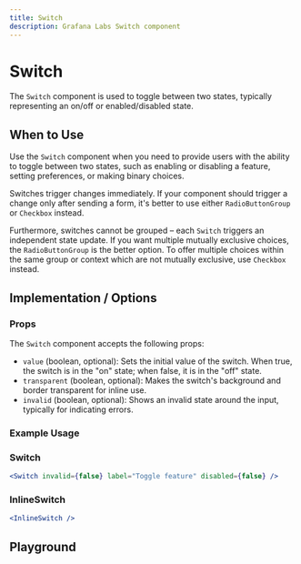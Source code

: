 ```yaml
---
title: Switch
description: Grafana Labs Switch component
---
```


# Switch <Badge text='ready' color='green'></Badge> <StorybookLink path='/story/forms-switch--controlled' />

The `Switch` component is used to toggle between two states, typically representing an on/off or enabled/disabled state.

## When to Use

Use the `Switch` component when you need to provide users with the ability to toggle between two states, such as enabling or disabling a feature, setting preferences, or making binary choices.

Switches trigger changes immediately. If your component should trigger a change only after sending a form, it's better to use either `RadioButtonGroup` or `Checkbox` instead.

Furthermore, switches cannot be grouped – each `Switch` triggers an independent state update. If you want multiple mutually exclusive choices, the `RadioButtonGroup` is the better option. To offer multiple choices within the same group or context which are not mutually exclusive, use `Checkbox` instead.

## Implementation / Options

### Props

The `Switch` component accepts the following props:

- `value` (boolean, optional): Sets the initial value of the switch. When true, the switch is in the "on" state; when false, it is in the "off" state.
- `transparent` (boolean, optional): Makes the switch's background and border transparent for inline use.
- `invalid` (boolean, optional): Shows an invalid state around the input, typically for indicating errors.

### Example Usage

### Switch

```jsx live
<Switch invalid={false} label="Toggle feature" disabled={false} />
```

### InlineSwitch

```jsx live
<InlineSwitch />
```

## Playground

<ComponentEmbed path="/story/forms-switch--controlled" />
